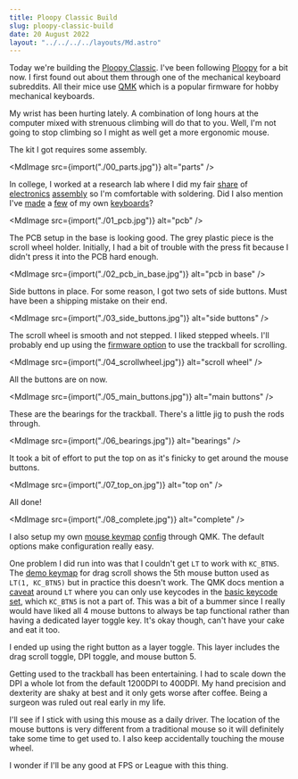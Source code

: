 ```yaml
---
title: Ploopy Classic Build
slug: ploopy-classic-build
date: 20 August 2022
layout: "../../../../layouts/Md.astro"
---
```



Today we're building the [Ploopy Classic](https://github.com/ploopyco/classic-trackball).
I've been following [Ploopy](https://ploopy.co/) for a bit now.
I first found out about them through one of the mechanical keyboard subreddits.
All their mice use [QMK](https://github.com/qmk/qmk_firmware) which is a popular firmware for hobby mechanical keyboards.

My wrist has been hurting lately.
A combination of long hours at the computer mixed with strenuous climbing
will do that to you.
Well, I'm not going to stop climbing so I might as well get a more ergonomic mouse.

The kit I got requires some assembly.

<MdImage src={import("./00_parts.jpg")} alt="parts" />

In college, I worked at a research lab where I did my fair [share](/blog/2019/3phase) of [electronics](/blog/2020/wcb) [assembly](/blog/2020/projector-buddy)
so I'm comfortable with soldering.
Did I also mention I've [made](/blog/2020/macro-pad) a [few](/blog/2021/gis) of my own [keyboards](/blog/2020/fk-2001)?

<MdImage src={import("./01_pcb.jpg")} alt="pcb" />

The PCB setup in the base is looking good.
The grey plastic piece is the scroll wheel holder.
Initially, I had a bit of trouble with the press fit because I didn't press it into the PCB hard enough.

<MdImage src={import("./02_pcb_in_base.jpg")} alt="pcb in base" />

Side buttons in place.
For some reason, I got two sets of side buttons.
Must have been a shipping mistake on their end.

<MdImage src={import("./03_side_buttons.jpg")} alt="side buttons" />

The scroll wheel is smooth and not stepped.
I liked stepped wheels.
I'll probably end up using the 
[firmware option](https://github.com/qmk/qmk_firmware/tree/master/keyboards/ploopyco/trackball#drag-scroll)
to use the trackball for scrolling.

<MdImage src={import("./04_scrollwheel.jpg")} alt="scroll wheel" />

All the buttons are on now.

<MdImage src={import("./05_main_buttons.jpg")} alt="main buttons" />

These are the bearings for the trackball.
There's a little jig to push the rods through.

<MdImage src={import("./06_bearings.jpg")} alt="bearings" />

It took a bit of effort to put the top on as it's finicky to get around the mouse buttons.

<MdImage src={import("./07_top_on.jpg")} alt="top on" />

All done!

<MdImage src={import("./08_complete.jpg")} alt="complete" />

I also setup my own [mouse keymap](https://github.com/ec965/qmk_firmware/blob/d872a5d7681fde8ce52713bc3a8c71779f47d28f/keyboards/ploopyco/trackball/keymaps/ec965/keymap.c) 
[config](https://github.com/ec965/qmk_firmware/blob/d872a5d7681fde8ce52713bc3a8c71779f47d28f/keyboards/ploopyco/trackball/keymaps/ec965/config.h) through QMK.
The default options make configuration really easy.

One problem I did run into was that I couldn't get `LT` to work with `KC_BTN5`.
The 
[demo keymap](https://github.com/ec965/qmk_firmware/blob/d872a5d7681fde8ce52713bc3a8c71779f47d28f/keyboards/ploopyco/trackball/keymaps/drag_scroll/keymap.c)
for drag scroll shows the 5th mouse button used as `LT(1, KC_BTN5)` but in practice this doesn't work.
The QMK docs mention a [caveat](https://docs.qmk.fm/#/feature_layers?id=caveats) 
around `LT` where you can only use keycodes in the [basic keycode set](https://docs.qmk.fm/#/keycodes_basic),
which `KC_BTN5` is not a part of.
This was a bit of a bummer since I really would have liked all 4 mouse buttons to always be tap functional
rather than having a dedicated layer toggle key.
It's okay though, can't have your cake and eat it too.

I ended up using the right button as a layer toggle.
This layer includes the drag scroll toggle, DPI toggle, and mouse button 5.

Getting used to the trackball has been entertaining.
I had to scale down the DPI a whole lot from the default 1200DPI to 400DPI.
My hand precision and dexterity are shaky at best and it only gets worse after coffee.
Being a surgeon was ruled out real early in my life.

I'll see if I stick with using this mouse as a daily driver.
The location of the mouse buttons is very different from a traditional mouse so it will definitely take some time to get used to. 
I also keep accidentally touching the mouse wheel.

I wonder if I'll be any good at FPS or League with this thing.
